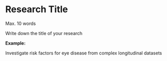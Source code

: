 # Research Title {#title}

Max. 10 words

Write down the title of your research

**Example:**

Investigate risk factors for eye disease from complex longitudinal datasets